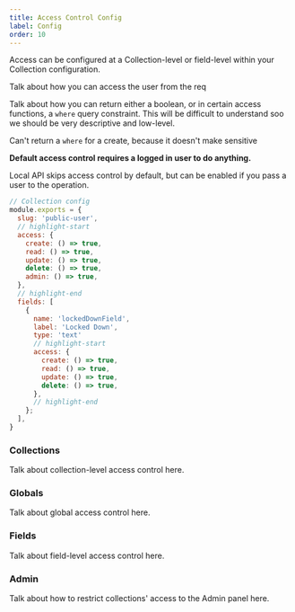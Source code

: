 ```yaml
---
title: Access Control Config
label: Config
order: 10
---
```


Access can be configured at a Collection-level or field-level within your Collection configuration.

Talk about how you can access the user from the req

Talk about how you can return either a boolean, or in certain access functions, a `where` query constraint. This will be difficult to understand soo we should be very descriptive and low-level.

Can't return a `where` for a create, because it doesn't make sensitive

**Default access control requires a logged in user to do anything.**

Local API skips access control by default, but can be enabled if you pass a user to the operation.

```js
// Collection config
module.exports = {
  slug: 'public-user',
  // highlight-start
  access: {
    create: () => true,
    read: () => true,
    update: () => true,
    delete: () => true,
    admin: () => true,
  },
  // highlight-end
  fields: [
    {
      name: 'lockedDownField',
      label: 'Locked Down',
      type: 'text'
      // highlight-start
      access: {
        create: () => true,
        read: () => true,
        update: () => true,
        delete: () => true,
      },
      // highlight-end
    };
  ],
}
```

### Collections

Talk about collection-level access control here.


### Globals

Talk about global access control here.

### Fields

Talk about field-level access control here.

### Admin

Talk about how to restrict collections' access to the Admin panel here.
